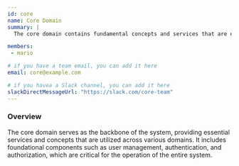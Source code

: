 ```yaml
---
id: core
name: Core Domain
summary: |
  The core domain contains fundamental concepts and services that are essential for the operation of the entire system

members:
 - mario

# if you have a team email, you can add it here
email: core@example.com

# if you havea a Slack channel, you can add it here
slackDirectMessageUrl: "https://slack.com/core-team"
---
```


### Overview
The core domain serves as the backbone of the system, providing essential services and concepts that are utilized 
across various domains. It includes foundational components such as user management, authentication, and authorization, which are critical for the operation of the entire system.